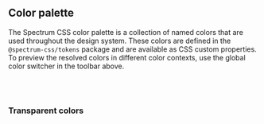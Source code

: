
<Meta title="Design tokens" />
<Title>Design tokens</Title>

## Color palette

The Spectrum CSS color palette is a collection of named colors that are used throughout the design system. These colors are defined in the `@spectrum-css/tokens` package and are available as CSS custom properties. To preview the resolved colors in different color contexts, use the global color switcher in the toolbar above.

<ThemeContainer>
  <ColorPalette>
    <ColorItem
      color="gray"
      values={[50, 75, 100, 200, 300, 400, 500, 600, 700, 800, 900]}
    />
    <ColorItem
      color="red"
      values={[
        100, 200, 300, 400, 500, 600, 700, 800, 900, 1000, 1100, 1200, 1300,
        1400,
      ]}
    />
    <ColorItem
      color="orange"
      values={[
        100, 200, 300, 400, 500, 600, 700, 800, 900, 1000, 1100, 1200, 1300,
        1400,
      ]}
    />
    <ColorItem
      color="yellow"
      values={[
        100, 200, 300, 400, 500, 600, 700, 800, 900, 1000, 1100, 1200, 1300,
        1400,
      ]}
    />
    <ColorItem
      color="chartreuse"
      values={[
        100, 200, 300, 400, 500, 600, 700, 800, 900, 1000, 1100, 1200, 1300,
        1400,
      ]}
    />
    <ColorItem
      color="celery"
      values={[
        100, 200, 300, 400, 500, 600, 700, 800, 900, 1000, 1100, 1200, 1300,
        1400,
      ]}
    />
    <ColorItem
      color="green"
      values={[
        100, 200, 300, 400, 500, 600, 700, 800, 900, 1000, 1100, 1200, 1300,
        1400,
      ]}
    />
    <ColorItem
      color="seafoam"
      values={[
        100, 200, 300, 400, 500, 600, 700, 800, 900, 1000, 1100, 1200, 1300,
        1400,
      ]}
    />
    <ColorItem
      color="cyan"
      values={[
        100, 200, 300, 400, 500, 600, 700, 800, 900, 1000, 1100, 1200, 1300,
        1400,
      ]}
    />
    <ColorItem
      color="blue"
      values={[
        100, 200, 300, 400, 500, 600, 700, 800, 900, 1000, 1100, 1200, 1300,
        1400,
      ]}
    />
    <ColorItem
      color="indigo"
      values={[
        100, 200, 300, 400, 500, 600, 700, 800, 900, 1000, 1100, 1200, 1300,
        1400,
      ]}
    />
    <ColorItem
      color="purple"
      values={[
        100, 200, 300, 400, 500, 600, 700, 800, 900, 1000, 1100, 1200, 1300,
        1400,
      ]}
    />
    <ColorItem
      color="fuchsia"
      values={[
        100, 200, 300, 400, 500, 600, 700, 800, 900, 1000, 1100, 1200, 1300,
        1400,
      ]}
    />
    <ColorItem
      color="magenta"
      values={[
        100, 200, 300, 400, 500, 600, 700, 800, 900, 1000, 1100, 1200, 1300,
        1400,
      ]}
    />
  </ColorPalette>
</ThemeContainer>

<br />
<br />

### Transparent colors

<ThemeContainer>
  <ColorPalette>
    <ColorItem
      title="Transparent black"
      color="transparent-black"
      values={[100, 200, 300, 400, 500, 600, 700, 800, 900]}
    />
  </ColorPalette>
</ThemeContainer>

<br />

<ThemeContainer>
  <ColorPalette>
    <ColorItem
      title="Transparent white"
      color="transparent-white"
      values={[100, 200, 300, 400, 500, 600, 700, 800, 900]}
    />
  </ColorPalette>
</ThemeContainer>
